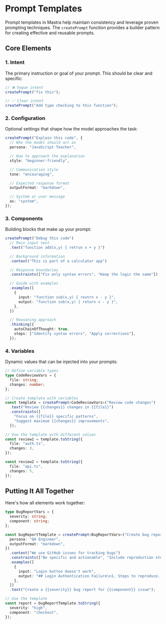 # Prompt Templates

Prompt templates in Mastra help maintain consistency and leverage proven prompting techniques. The `createPrompt` function provides a builder pattern for creating effective and reusable prompts.

## Core Elements

### 1. Intent

The primary instruction or goal of your prompt. This should be clear and specific:

```typescript
// ❌ Vague intent
createPrompt("fix this");

// ✅ Clear intent
createPrompt("Add type checking to this function");
```

### 2. Configuration

Optional settings that shape how the model approaches the task:

```typescript
createPrompt("Explain this code", {
  // Who the model should act as
  persona: "JavaScript Teacher",

  // How to approach the explanation
  style: "beginner-friendly",

  // Communication style
  tone: "encouraging",

  // Expected response format
  outputFormat: "markdown",

  // System or user message
  as: "system",
});
```

### 3. Components

Building blocks that make up your prompt:

```typescript
createPrompt("Debug this code")
  // Main input text
  .text("function add(x,y) { retrun x + y }")

  // Background information
  .context("This is part of a calculator app")

  // Response boundaries
  .constraints(["Fix only syntax errors", "Keep the logic the same"])

  // Guide with examples
  .examples([
    {
      input: "function sub(x,y) { reutrn x - y }",
      output: "function sub(x,y) { return x - y }",
    },
  ])

  // Reasoning approach
  .thinking({
    autoChainOfThought: true,
    steps: ["Identify syntax errors", "Apply corrections"],
  });
```

### 4. Variables

Dynamic values that can be injected into your prompts:

```typescript
// Define variable types
type CodeReviewVars = {
  file: string;
  changes: number;
};

// Create template with variables
const template = createPrompt<CodeReviewVars>("Review code changes")
  .text("Review {{changes}} changes in {{file}}")
  .constraints([
    "Focus on {{file}} specific patterns",
    "Suggest maximum {{changes}} improvements",
  ]);

// Use the template with different values
const review1 = template.toString({
  file: "auth.ts",
  changes: 3,
});

const review2 = template.toString({
  file: "api.ts",
  changes: 5,
});
```

## Putting It All Together

Here's how all elements work together:

```typescript
type BugReportVars = {
  severity: string;
  component: string;
};

const bugReportTemplate = createPrompt<BugReportVars>("Create bug report", {
  persona: "QA Engineer",
  outputFormat: "markdown",
})
  .context("We use GitHub issues for tracking bugs")
  .constraints(["Be specific and actionable", "Include reproduction steps"])
  .examples([
    {
      input: "Login button doesn't work",
      output: "## Login Authentication Failure\n1. Steps to reproduce...",
    },
  ])
  .text("Create a {{severity}} bug report for {{component}} issue");

// Use the template
const report = bugReportTemplate.toString({
  severity: "high",
  component: "checkout",
});
```
